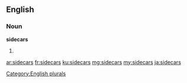 ==English==

===Noun===
'''sidecars'''

# {{plural of|sidecar}}

[[Category:English plurals]]

[[ar:sidecars]]
[[fr:sidecars]]
[[ku:sidecars]]
[[mg:sidecars]]
[[my:sidecars]]
[[ja:sidecars]]
